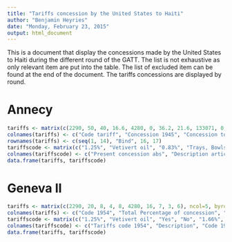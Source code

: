 ```yaml
---
title: "Tariffs concession by the United States to Haiti"
author: "Benjamin Heyries"
date: "Monday, February 23, 2015"
output: html_document
---
```


This is a document that display the concessions made by the United States to Haiti during the different round of the GATT. The list is not exhaustive as only relevant item are put into the table. The list of excluded item can be found at the end of the document.
The tariffs concessions are displayed by round.

Annecy
================

```r
tariffs <- matrix(c(2290, 50, 40, 16.6, 4280, 0, 36.2, 21.6, 133071, 0, 0, 50, 133040,50, 40, 16.6, 1309, 0, 0, 50, 1329, 42, 20, 37.5, 133082, 50, 22.9, 35.2, 133810, 20, 14.3, 41.7, 1714, 50, 10, 22.2, 3421, 0, 50, 0, 3390, 0, 44, 10, 3963, 0, 22.2, 35.7, 03695, 50, 0, 0, 03699, 0, 0, 50, 2302, 0, 0, 0, 2274, 0, 0, 0, 2320, 0, 0, 0), ncol=4, byrow=TRUE)
colnames(tariffs) <- c("Code tariff", "Concession 1945", "Concession to present", "Present concession")
rownames(tariffs) <- c(seq(1, 14), "Bind", 16, 17)
tariffscode <- matrix(c("1.25%", "Vetivert oil", "0.83%", "Trays, Bowls, platters", "1 ct per lb", "Orange peel", "0.75 ct per lb", "Mangoes", "17.5%", "Pineanples candy", "6%", "Jellies", "4.75%", "Guavas", "10%","Mango paste and pulp", "0.5$ per gal.", "Rum", "0", "Manufactured non-cotton vegetal fiber", "5%", "Braids of non-cotton vegetal fiber", "45%", "Articles made of non-cotton VF", "0", "Alpargatas", "17.5%", "Boots with non-cotton VF", "Bind", "Logwood", "Bing", "Lemon-grass", "Bind", "Turmeric"), ncol=2, byrow=TRUE)
colnames(tariffscode) <- c("Present concession abs", "Description article")
data.frame(tariffs, tariffscode)
```

Geneva II
================

```r
tariffs <- matrix(c(2290, 20, 8, 4, 8, 4280, 16, 7, 3, 6), ncol=5, byrow=TRUE)
colnames(tariffs) <- c("Code 1954", "Total Percentage of concession", "Stage 1", "Stage 2", "Stage 3")
tariffscode <- matrix(c("1.25%", "Vetivert oil", "Yes", "No", "1.66%", "Forks, spoon, tray, bowl...", "No", "Too Small"), ncol=4, byrow=TRUE)
colnames(tariffscode) <- c("Tariffs code 1954", "Description", "Code 1946", "Change")
data.frame(tariffs, tariffscode)
```

